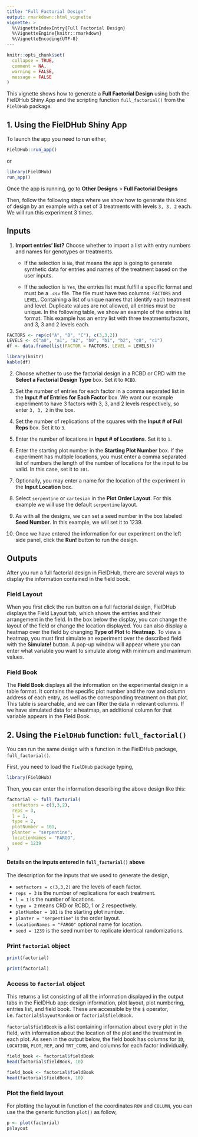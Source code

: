 ```yaml
---
title: "Full Factorial Design"
output: rmarkdown::html_vignette
vignette: >
  %\VignetteIndexEntry{Full Factorial Design}
  %\VignetteEngine{knitr::rmarkdown}
  %\VignetteEncoding{UTF-8}
---
```


```r
knitr::opts_chunk$set(
  collapse = TRUE,
  comment = NA,
  warning = FALSE, 
  message = FALSE
)
```

This vignette shows how to generate a **Full Factorial Design** using both the FielDHub Shiny App and the scripting function `full_factorial()` from the `FielDHub` package.

## 1. Using the FielDHub Shiny App

To launch the app you need to run either,

```r
FielDHub::run_app()
```

or

```r
library(FielDHub)
run_app()
```

Once the app is running, go to **Other Designs** > **Full Factorial Designs**

Then, follow the following steps where we show how to generate this kind of design by an example with a set of 3 treatments with levels `3, 3, 2` each. We will run this experiment 3 times.

## Inputs

1. **Import entries' list?** Choose whether to import a list with entry numbers and names for genotypes or treatments.
    * If the selection is `No`, that means the app is going to generate synthetic data for entries and names of the treatment based on the user inputs.

    * If the selection is `Yes`, the entries list must fulfill a specific format and must be a `.csv` file. The file must have two columns: `FACTORS` and `LEVEL`. Containing a list of unique names that identify each treatment and level. Duplicate values are not allowed, all entries must be unique. In the following table, we show an example of the entries list format. This example has an entry list with three treatments/factors, and 3, 3 and 2 levels each.

```r
FACTORS <- rep(c("A", "B", "C"), c(3,3,2))
LEVELS <- c("a0", "a1", "a2", "b0", "b1", "b2", "c0", "c1")
df <- data.frame(list(FACTOR = FACTORS, LEVEL = LEVELS))
```

```r
library(knitr)
kable(df)
```

2. Choose whether to use the factorial design in a RCBD or CRD with the **Select a Factorial Design Type** box. Set it to `RCBD`.

3. Set the number of entries for each factor in a comma separated list in the **Input # of Entries for Each Factor** box. We want our example experiment to have 3 factors with 3, 3, and 2 levels respectively, so enter `3, 3, 2` in the box. 

4. Set the number of replications of the squares with the **Input # of Full Reps** box. Set it to `3`.

5. Enter the number of locations in **Input # of Locations**. Set it to `1`.

6. Enter the starting plot number in the **Starting Plot Number** box. If the experiment has multiple locations, you must enter a comma separated list of numbers the length of the number of locations for the input to be valid. In this case, set it to `101`.

7. Optionally, you may enter a name for the location of the experiment in the **Input Location** box. 

8. Select `serpentine` or `cartesian` in the **Plot Order Layout**. For this example we will use the default `serpentine` layout.

9. As with all the designs, we can set a seed number in the box labeled **Seed Number**. In this example, we will set it to 1239. 

10. Once we have entered the information for our experiment on the left side panel, click the **Run!** button to run the design. 

## Outputs

After you run a full factorial design in FielDHub, there are several ways to display the information contained in the field book. 

### Field Layout

When you first click the run button on a full factorial design, FielDHub displays the Field Layout tab, which shows the entries and their arrangement in the field. In the box below the display, you can change the layout of the field or change the location displayed. 
You can also display a heatmap over the field by changing **Type of Plot** to **Heatmap**. To view a heatmap, you must first simulate an experiment over the described field with the **Simulate!** button. A pop-up window will appear where you can enter what variable you want to simulate along with minimum and maximum values. 

### Field Book

The **Field Book** displays all the information on the experimental design in a table format. It contains the specific plot number and the row and column address of each entry, as well as the corresponding treatment on that plot. This table is searchable, and we can filter the data in relevant columns. If we have simulated data for a heatmap, an additional column for that variable appears in the Field Book. 

## 2. Using the `FielDHub` function: `full_factorial()`

You can run the same design with a function in the FielDHub package, `full_factorial()`.

First, you need to load the `FielDHub` package typing,

```r
library(FielDHub)
```

Then, you can enter the information describing the above design like this:

```r
factorial <- full_factorial(
  setfactors = c(3,3,2), 
  reps = 3, 
  l = 1, 
  type = 2, 
  plotNumber = 101,
  planter = "serpentine",
  locationNames = "FARGO",
  seed = 1239
)
```

#### Details on the inputs entered in `full_factorial()` above

The description for the inputs that we used to generate the design,

*   `setfactors = c(3,3,2)` are the levels of each factor.
*   `reps = 3` is the number of replications for each treatment.
*   `l = 1` is the number of locations.
*   `type = 2` means CRD or RCBD, 1 or 2 respectively.
*   `plotNumber = 101` is the starting plot number.
*   `planter = "serpentine"` is the order layout.
*   `locationNames = "FARGO"` optional name for location.
*   `seed = 1239` is the seed number to replicate identical randomizations.

### Print `factorial` object

```r
print(factorial)
```

```r
print(factorial)
```

### Access to `factorial` object

This returns a list consisting of all the information displayed in the output tabs in the FielDHub app: design information, plot layout, plot numbering, entries list, and field book. These are accessible by the `$` operator, i.e. `factorial$layoutRandom` or `factorial$fieldBook`. 

`factorial$fieldBook` is a list containing information about every plot in the field, with information about the location of the plot and the treatment in each plot. As seen in the output below, the field book has columns for `ID`, `LOCATION`, `PLOT`, `REP`, and `TRT_COMB`, and columns for each factor individually.


```r
field_book <- factorial$fieldBook
head(factorial$fieldBook, 10)
```

```r
field_book <- factorial$fieldBook
head(factorial$fieldBook, 10)
```

### Plot the field layout

For plotting the layout in function of the coordinates `ROW` and `COLUMN`, you can use the the generic function `plot()` as follow,


```r
p <- plot(factorial)
p$layout
```

<br>
<br>
<br>